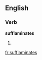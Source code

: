 
==English==

===Verb===
'''sufflaminates'''

# {{third-person singular of|[[sufflaminate]]}}

[[fr:sufflaminates]]